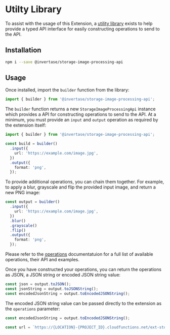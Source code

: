 # Utilty Library

To assist with the usage of this Extension, a [utility library](https://www.npmjs.com/package/@invertase/storage-image-processing-api) exists
to help provide a typed API interface for easily constructing operations to send to the API.

## Installation

```bash
npm i --save @invertase/storage-image-processing-api
```

## Usage

Once installed, import the `builder` function from the library:

```ts
import { builder } from '@invertase/storage-image-processing-api';
```

The `builder` function returns a new `StorageImageProcessingApi` instance which provides a API for constructing operations to send to the API.
At a minimum, you must provide an `input` and `output` operation as required by the extension itself:

```ts
import { builder } from '@invertase/storage-image-processing-api';

const build = builder()
  .input({
    url: 'https://example.com/image.jpg',
  })
  .output({
    format: 'png',
  });
```

To provide additional operations, you can chain them together. For example,
to apply a blur, grayscale and flip the provided input image, and return a new PNG image:

```ts
const output = builder()
  .input({
    url: 'https://example.com/image.jpg',
  })
  .blur()
  .grayscale()
  .flip()
  .output({
    format: 'png',
  });
```

Please refer to the [operations](/operations) documentatuion for a full list of available operations, their API and examples.

Once you have constructed your operations, you can return the operations as JSON, a JSON string or encoded JSON string value:

```ts
const json = output.toJSON();
const jsonString = output.toJSONString();
const encodedJsonString = output.toEncodedJSONString();
```

The encoded JSON string value can be passed directly to the extension as the `operations` parameter:

```ts
const encodedJsonString = output.toEncodedJSONString();

const url = `https://{LOCATION}-{PROJECT_ID}.cloudfunctions.net/ext-storage-image-processing-api-handler/process?operations=${encodedJsonString}`;
```
